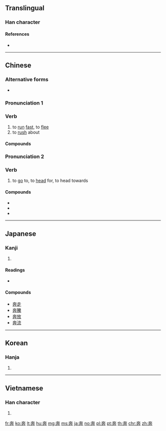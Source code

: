 {{also|犇}}
==Translingual==

===Han character===
{{Han char|rn=37|rad=大|as=06|sn=9|four=40444|canj=KJT|ids=⿱大卉}}

====References====
* {{Han ref|kx=0252.030|dkj=05921|dj=0513.040|hdz=10533.010|uh=5954|ud=22868|bh=A962|bd=43362}}

----

==Chinese==
{{zh-forms}}

===Alternative forms===
* {{zh-l|犇}}

===Pronunciation 1===
{{zh-pron
|m=bēn
|c=ban1
|mn=phun
|mc=y
|oc=y
|ma=
|cat=v
}}

===Verb===
{{zh-verb}}

# to [[run]] [[fast]], to [[flee]]
# to [[rush]] about

====Compounds====
{{der3|title=Compounds
|{{zh-l|奔波}}
|{{zh-l|奔馳}}
|{{zh-l|奔竄}}
|{{zh-l|奔放}}
|{{zh-l|奔赴}}
|{{zh-l|奔勞}}
|{{zh-l|奔流}}
|{{zh-l|奔忙}}
|{{zh-l|奔命}}
|{{zh-l|奔跑}}
|{{zh-l|奔喪}}
|{{zh-l|奔駛}}
|{{zh-l|奔逝}}
|{{zh-l|奔淌}}
|{{zh-l|奔逃}}
|{{zh-l|奔騰}}
|{{zh-l|奔湍}}
|{{zh-l|奔襲}}
|{{zh-l|奔瀉}}
|{{zh-l|奔逐}}
|{{zh-l|奔走}}
|{{zh-l|奔走呼號}}
}}

===Pronunciation 2===
{{zh-pron
|m=bèn
|c=ban1
|cat=v
}}

===Verb===
{{zh-verb}}

# to [[go]] to, to [[head]] for, to head towards

====Compounds====
* {{zh-l|奔命}}
* {{zh-l|奔上}}
* {{zh-l|奔頭兒}}

----

==Japanese==

===Kanji===
{{ja-kanji|grade=c|rs=大06}}

# {{defn|lang=ja|sort=大06}}

====Readings====
* {{ja-readings|goon=[[ほん]] (hon)|kanon=[[ほん]] (hon)|kun=[[はしる]] (hashiru)}}

====Compounds====
* [[奔走]]
* [[奔騰]]
* [[奔放]]
* [[奔流]]

----

==Korean==

===Hanja===
{{ko-hanja|hangeul=분|rv=bun|mr=pun}}

# {{defn|lang=ko|sort=大06}}

----

==Vietnamese==

===Han character===
{{vi-hantu|[[bon]], [[bôn]], [[buôn]], [[bốn]]|rs=大06}}

# {{defn|lang=vi|sort=大06}}

[[fr:奔]]
[[ko:奔]]
[[lt:奔]]
[[hu:奔]]
[[mg:奔]]
[[ms:奔]]
[[ja:奔]]
[[no:奔]]
[[pl:奔]]
[[pt:奔]]
[[th:奔]]
[[chr:奔]]
[[zh:奔]]
